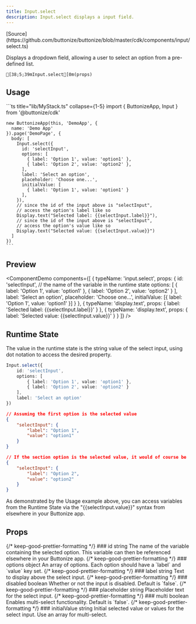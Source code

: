 ```yaml
---
title: Input.select
description: Input.select displays a input field.
---
```




<FrameworkSelect>
	<FrameworkContent>
		<Fragment slot="cdk">
			[Source](https://github.com/buttonize/buttonize/blob/master/cdk/components/input/select.ts)
		</Fragment>
	</FrameworkContent>
</FrameworkSelect>

Displays a dropdown field, allowing a user to select an option from a pre-defined list.

```ansi frame="none"
[38;5;39mInput.select[0m(props)
```

## Usage

<FrameworkContent>
   <Fragment slot="cdk">
    ```ts title="lib/MyStack.ts" collapse={1-5}
    import { ButtonizeApp, Input } from '@buttonize/cdk'

    new ButtonizeApp(this, 'DemoApp', {
      name: 'Demo App'
    }).page('DemoPage', {
      body: [
        Input.select({
          id: 'selectInput',
          options: [
            { label: 'Option 1', value: 'option1' },
            { label: 'Option 2', value: 'option2' },
          ],
          label: 'Select an option',
          placeholder: 'Choose one...',
          initialValue: [
            { label: 'Option 1', value: 'option1' }
          ],
        }),
        // since the id of the input above is "selectInput",
        // access the option's label like so
        Display.text("Selected label: {{selectInput.label}}"),
        // since the id of the input above is "selectInput",
        // access the option's value like so
        Display.text("Selected value: {{selectInput.value}}")
      ]
    })
    ```

   </Fragment>
</FrameworkContent>

## Preview

<ComponentDemo
	components={[
		{
			typeName: 'input.select',
			props: {
				id: 'selectInput', // the name of the variable in the runtime state
				options: [
					{ label: 'Option 1', value: 'option1' },
					{ label: 'Option 2', value: 'option2' }
				],
				label: 'Select an option',
				placeholder: 'Choose one...',
				initialValue: [{ label: 'Option 1', value: 'option1' }]
			}
		},
		{
			typeName: 'display.text',
			props: {
				label: 'Selected label: {{selectInput.label}}'
			}
		},
		{
			typeName: 'display.text',
			props: {
				label: 'Selected value: {{selectInput.value}}'
			}
		}
	]}
/>

## Runtime State

The value in the runtime state is the string value of the select input, using dot notation to
access the desired property.

```ts title="lib/MyStack.ts" "'name'"
Input.select({
	id: 'selectInput',
	options: [
		{ label: 'Option 1', value: 'option1' },
		{ label: 'Option 2', value: 'option2' }
	],
	label: 'Select an option'
})
```

```json title="Runtime state (1st option selected)" frame="terminal" ""name""
// Assuming the first option is the selected value
{
	"selectInput": {
		"label": "Option 1",
		"value": "option1"
	}
}
```

```json title="Runtime state (2nd option selected)" frame="terminal" ""name""
// If the section option is the selected value, it would of course be
{
	"selectInput": {
		"label": "Option 2",
		"value": "option2"
	}
}
```

As demonstrated by the Usage example above, you can access variables from the Runtime State
via the "\{\{selectInput.value\}\}" syntax from elsewhere in your Buttonize app.

## Props

<FrameworkContent>
	<Fragment slot="cdk">
		<PropDescription>
			<Fragment slot="title">
				{/* keep-good-prettier-formatting */}
				### id
			</Fragment>
			<PropMarker slot="markers" type="required" />
			<Fragment slot="type">string</Fragment>
			<Fragment slot="description">
				The name of the variable containing the selected option. This variable
				can then be referenced elsewhere in your Buttonize app.
			</Fragment>
		</PropDescription>
		<PropDescription>
			<Fragment slot="title">
				{/* keep-good-prettier-formatting */}
				### options
			</Fragment>
			<PropMarker slot="markers" type="required" />
			<Fragment slot="type">object</Fragment>
			<Fragment slot="description">
				An array of options. Each option should have a `label` and `value` key
				set.
			</Fragment>
		</PropDescription>
		<PropDescription>
			<Fragment slot="title">
				{/* keep-good-prettier-formatting */}
				### label
			</Fragment>
			<PropMarker slot="markers" type="optional" />
			<Fragment slot="type">string</Fragment>
			<Fragment slot="description">
				Text to display above the select input.
			</Fragment>
		</PropDescription>
		<PropDescription>
			<Fragment slot="title">
				{/* keep-good-prettier-formatting */}
				### disabled
			</Fragment>
			<PropMarker slot="markers" type="optional" />
			<Fragment slot="type">boolean</Fragment>
			<Fragment slot="description">
				Whether or not the input is disabled. Default is `false`.
			</Fragment>
		</PropDescription>
		<PropDescription>
			<Fragment slot="title">
				{/* keep-good-prettier-formatting */}
				### placeholder
			</Fragment>
			<PropMarker slot="markers" type="optional" />
			<Fragment slot="type">string</Fragment>
			<Fragment slot="description">
				Placeholder text for the select input.
			</Fragment>
		</PropDescription>
		<PropDescription>
			<Fragment slot="title">
				{/* keep-good-prettier-formatting */}
				### multi
			</Fragment>
			<PropMarker slot="markers" type="optional" />
			<Fragment slot="type">boolean</Fragment>
			<Fragment slot="description">
				Enables multi-select functionality. Default is `false`.
			</Fragment>
		</PropDescription>
		<PropDescription>
			<Fragment slot="title">
				{/* keep-good-prettier-formatting */}
				### initialValue
			</Fragment>
			<PropMarker slot="markers" type="optional" />
			<Fragment slot="type">string</Fragment>
			<Fragment slot="description">
				Initial selected value or values for the select input. Use an array for
				multi-select.
			</Fragment>
		</PropDescription>
		<SpacingProps />
		<SizingProps />
	</Fragment>
</FrameworkContent>
